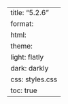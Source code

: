 ---
title: "5.2.6"
format:
    html:
        theme:
            light: flatly
            dark: darkly
        css: styles.css
        toc: true
---